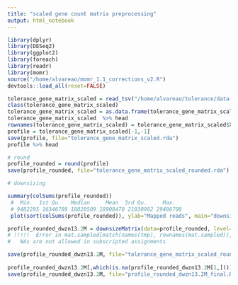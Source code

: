 ```yaml
---
title: "scaled gene count matrix preprocessing"
output: html_notebook
---
```



```r
library(dplyr)
library(DESeq2)
library(ggplot2)
library(foreach)
library(readr)
library(momr)
source("/home/alvareao/momr_1.1_corrections_v2.R")
devtools::load_all(reset=FALSE)

```


```r

tolerance_gene_matrix_scaled = read_tsv("/home/alvareao/tolerance/data-raw/scaled_normalization_counts.txt")
class(tolerance_gene_matrix_scaled)
tolerance_gene_matrix_scaled = as.data.frame(tolerance_gene_matrix_scaled)
tolerance_gene_matrix_scaled  %>% head
rownames(tolerance_gene_matrix_scaled) = tolerance_gene_matrix_scaled$X1
profile = tolerance_gene_matrix_scaled[-1,-1]
save(profile, file="tolerance_gene_matrix_scaled.rda")
profile %>% head

# round
profile_rounded = round(profile)
save(profile_rounded, file="tolerance_gene_matrix_scaled_rounded.rda")

# downsizing

summary(colSums(profile_rounded))
 #  Min.  1st Qu.   Median     Mean  3rd Qu.     Max. 
 # 9482295 16346789 18820509 18908470 21030982 29486708 
 plot(sort(colSums(profile_rounded)), ylab="Mapped reads", main="downsizing_threshold") 

profile_rounded_dwzn13.2M = downsizeMatrix(data=profile_rounded, level=13200000, HQ_reads=NULL,repetitions=1)
# !!!!!  Error in mat.sampled[match(names(tmp), rownames(mat.sampled)), step] <- tmp : 
#   NAs are not allowed in subscripted assignments

save(profile_rounded_dwzn13.2M, file="tolerance_gene_matrix_scaled_rounded_dwzn13.2M.rda", compress=T)
     
profile_rounded_dwzn13.2M[,which(is.na(profile_rounded_dwzn13.2M[1,]))] = profile_rounded[,which(is.na(profile_rounded_dwzn13.2M[1,]))]
save(profile_rounded_dwzn13.2M, file="profile_rounded_dwzn13.2M_final.RData", compress=T)
 

```

```r


```

